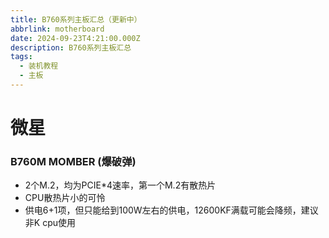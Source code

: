 ---
title: B760系列主板汇总（更新中）
abbrlink: motherboard
date: 2024-09-23T4:21:00.000Z
description: B760系列主板汇总
tags:
  - 装机教程
  - 主板
---

# 微星
### B760M MOMBER (爆破弹)
* 2个M.2，均为PCIE*4速率，第一个M.2有散热片
* CPU散热片小的可怜
* 供电6+1项，但只能给到100W左右的供电，12600KF满载可能会降频，建议非K cpu使用